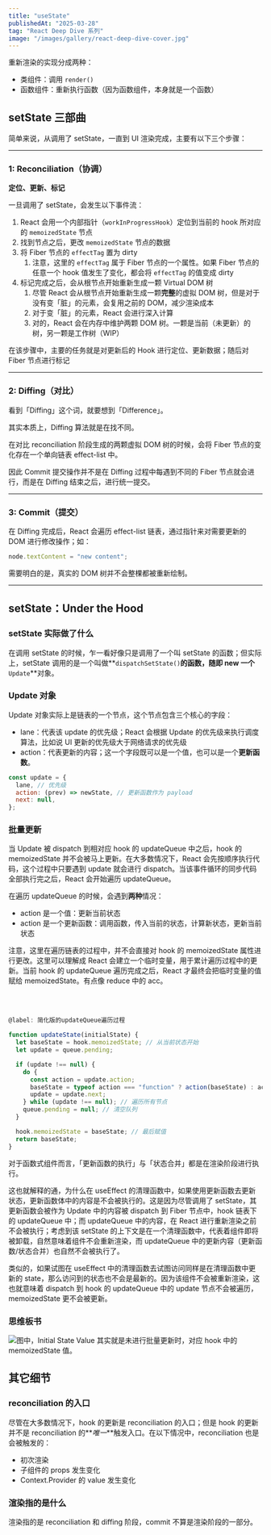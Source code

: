 ```yaml
---
title: "useState"
publishedAt: "2025-03-28"
tag: "React Deep Dive 系列"
image: "/images/gallery/react-deep-dive-cover.jpg"
---
```


重新渲染的实现分成两种：

- 类组件：调用 `render()`
- 函数组件：重新执行函数（因为函数组件，本身就是一个函数）

## setState 三部曲

简单来说，从调用了 setState，一直到 UI 渲染完成，主要有以下三个步骤：

---

### 1: Reconciliation（协调）

**定位、更新、标记**

一旦调用了 setState，会发生以下事件流：

1. React 会用一个内部指针（`workInProgressHook`）定位到当前的 hook 所对应的 `memoizedState` 节点
2. 找到节点之后，更改 `memoizedState` 节点的数据
3. 将 Fiber 节点的 `effectTag` 置为 dirty
   1. 注意，这里的 `effectTag` 属于 Fiber 节点的一个属性。如果 Fiber 节点的任意一个 hook 值发生了变化，都会将 `effectTag` 的值变成 dirty
4. 标记完成之后，会从根节点开始重新生成一颗 Virtual DOM 树
   1. 尽管 React 会从根节点开始重新生成一颗**完整**的虚拟 DOM 树，但是对于没有变「脏」的元素，会复用之前的 DOM，减少渲染成本
   2. 对于变「脏」的元素，React 会进行深入计算
   3. 对的，React 会在内存中维护两颗 DOM 树。一颗是当前（未更新）的树，另一颗是工作树（WIP）

在该步骤中，主要的任务就是对更新后的 Hook 进行定位、更新数据；随后对 Fiber 节点进行标记

---

### 2: Diffing（对比）

看到「Diffing」这个词，就要想到「Difference」。

其实本质上，Diffing 算法就是在找不同。

在对比 reconciliation 阶段生成的两颗虚拟 DOM 树的时候，会将 Fiber 节点的变化存在一个单向链表 effect-list 中。

因此 Commit 提交操作并不是在 Diffing 过程中每遇到不同的 Fiber 节点就会进行，而是在 Diffing 结束之后，进行统一提交。

---

### 3: Commit（提交）

在 Diffing 完成后，React 会遍历 effect-list 链表，通过指针来对需要更新的 DOM 进行修改操作；如：

```javascript
node.textContent = "new content";
```

需要明白的是，真实的 DOM 树并不会整棵都被重新绘制。

---

## setState：Under the Hood

### setState 实际做了什么

在调用 setState 的时候，乍一看好像只是调用了一个叫 setState 的函数；但实际上，setState 调用的是一个叫做**`dispatchSetState()`**的函数，随即 new 一个**`Update`**对象。

### Update 对象

Update 对象实际上是链表的一个节点，这个节点包含三个核心的字段：

- lane：代表该 update 的优先级；React 会根据 Update 的优先级来执行调度算法，比如说 UI 更新的优先级大于网络请求的优先级
- action：代表更新的内容；这一个字段既可以是一个值，也可以是一个**更新函数**。

```javascript
const update = {
  lane, // 优先级
  action: (prev) => newState, // 更新函数作为 payload
  next: null,
};
```

### 批量更新

当 Update 被 dispatch 到相对应 hook 的 updateQueue 中之后，hook 的 memoizedState 并不会被马上更新。在大多数情况下，React 会先按顺序执行代码，这个过程中只要遇到 update 就会进行 dispatch。当该事件循环的同步代码全部执行完之后，React 会开始遍历 updateQueue。

在遍历 updateQueue 的时候，会遇到**两种**情况：

- action 是一个值：更新当前状态
- action 是一个更新函数：调用函数，传入当前的状态，计算新状态，更新当前状态

注意，这里在遍历链表的过程中，并不会直接对 hook 的 memoizedState 属性进行更改。这里可以理解成 React 会建立一个临时变量，用于累计遍历过程中的更新。当前 hook 的 updateQueue 遍历完成之后，React 才最终会把临时变量的值赋给 memoizedState。有点像 reduce 中的 acc。

<br />
<Feedback description="为了方便记忆，我把这种「累计性的批量更新」行为称作：「Accumulative Batch Update」" />
<br />

```javascript
@label: 简化版的updateQueue遍历过程

function updateState(initialState) {
  let baseState = hook.memoizedState; // 从当前状态开始
  let update = queue.pending;

  if (update !== null) {
    do {
      const action = update.action;
      baseState = typeof action === "function" ? action(baseState) : action; // 逐步更新
      update = update.next;
    } while (update !== null); // 遍历所有节点
    queue.pending = null; // 清空队列
  }

  hook.memoizedState = baseState; // 最后赋值
  return baseState;
}
```

对于函数式组件而言，「更新函数的执行」与「状态合并」都是在渲染阶段进行执行。

这也就解释的通，为什么在 useEffect 的清理函数中，如果使用更新函数去更新状态，更新函数体中的内容是不会被执行的。这是因为尽管调用了 setState，其更新函数会被作为 Update 中的内容被 dispatch 到 Fiber 节点中，hook 链表下的 updateQueue 中；而 updateQueue 中的内容，在 React 进行重新渲染之前不会被执行；考虑到该 setState 的上下文是在一个清理函数中，代表着组件即将被卸载，自然意味着组件不会重新渲染，而 updateQueue 中的更新内容（更新函数/状态合并）也自然不会被执行了。

类似的，如果试图在 useEffect 中的清理函数去试图访问同样是在清理函数中更新的 state，那么访问到的状态也不会是最新的。因为该组件不会被重新渲染，这也就意味着 dispatch 到 hook 的 updateQueue 中的 update 节点不会被遍历，memoizedState 更不会被更新。

### 思维板书

![图中，Initial State Value 其实就是未进行批量更新时，对应 hook 中的 memoizedState 值。](/images/blogs/react-deep-dive-use-state/image-01.jpg)

## 其它细节

### reconciliation 的入口

尽管在大多数情况下，hook 的更新是 reconciliation 的入口；但是 hook 的更新并不是 reconciliation 的**_唯一_**触发入口。在以下情况中，reconciliation 也是会被触发的：

- 初次渲染
- 子组件的 props 发生变化
- Context.Provider 的 value 发生变化

### 渲染指的是什么

渲染指的是 reconciliation 和 diffing 阶段，commit 不算是渲染阶段的一部分。
